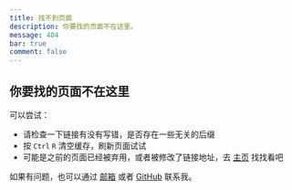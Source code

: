 ```yaml
---
title: 找不到页面
description: 你要找的页面不在这里。
message: 404
bar: true
comment: false
---
```


## 你要找的页面不在这里

可以尝试：

- 请检查一下链接有没有写错，是否存在一些无关的后缀
- 按 `Ctrl` `R` 清空缓存，刷新页面试试
- 可能是之前的页面已经被弃用，或者被修改了链接地址，去 [主页](/) 找找看吧

如果有问题，也可以通过 [邮箱](mailto:liangfengning@foxmail.com) 或者 [GitHub](https://github.com/Lifeni) 联系我。
